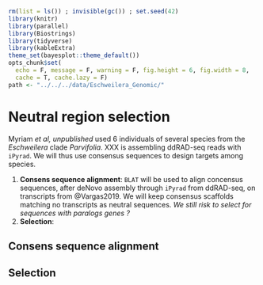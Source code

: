 ```r
rm(list = ls()) ; invisible(gc()) ; set.seed(42)
library(knitr)
library(parallel)
library(Biostrings)
library(tidyverse)
library(kableExtra)
theme_set(bayesplot::theme_default())
opts_chunk$set(
  echo = F, message = F, warning = F, fig.height = 6, fig.width = 8,
  cache = T, cache.lazy = F)
path <- "../../../data/Eschweilera_Genomic/"
```

# Neutral region selection

Myriam *et al, unpublished* used 6 individuals of several species from the *Eschweilera* clade *Parvifolia*. XXX is assembling ddRAD-seq reads with `iPyrad`. We will thus use consensus sequences to design targets among species.

1. __Consens sequence alignment__: `BLAT` will be used to align concensus sequences, after deNovo assembly through `iPyrad` from ddRAD-seq, on transcripts from @Vargas2019. We will keep consensus scaffolds matching no transcripts as neutral sequences. *We still risk to select for sequences with paralogs genes ?*
1. __Selection__:

## Consens sequence alignment

## Selection
